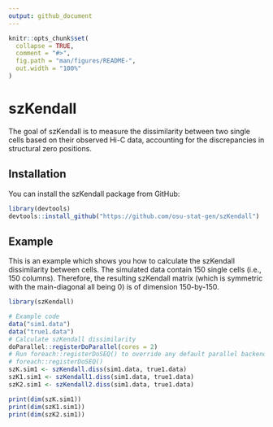 ```yaml
---
output: github_document
---
```


<!-- README.md is generated from README.Rmd. Please edit that file -->

```r
knitr::opts_chunk$set(
  collapse = TRUE,
  comment = "#>",
  fig.path = "man/figures/README-",
  out.width = "100%"
)
```

# szKendall

<!-- badges: start -->
<!-- badges: end -->

The goal of szKendall is to measure the dissimilarity between two single cells based on their observed Hi-C data, accounting for the discrepancies in structural zero positions.

## Installation

You can install the szKendall package from GitHub:

```r
library(devtools)
devtools::install_github("https://github.com/osu-stat-gen/szKendall")
```

## Example

This is an example which shows you how to calculate the szKendall dissimilarity between cells. The simulated data contain 150 single cells (i.e., 150 columns). Therefore, the resulting szKendall matrix (which is symmetric with the main-diagonal all being 0) is of dimension 150-by-150. 

```r

library(szKendall)

# Example code
data("sim1.data")
data("true1.data")
# Calculate szKendall dissimilarity 
doParallel::registerDoParallel(cores = 2)  
# Run foreach::registerDoSEQ() to override any default parallel backend and force sequential calculation 
# foreach::registerDoSEQ()
szK.sim1 <- szKendall.diss(sim1.data, true1.data)
szK1.sim1 <- szKendall1.diss(sim1.data, true1.data)
szK2.sim1 <- szKendall2.diss(sim1.data, true1.data)

print(dim(szK.sim1))
print(dim(szK1.sim1))
print(dim(szK2.sim1))
```


